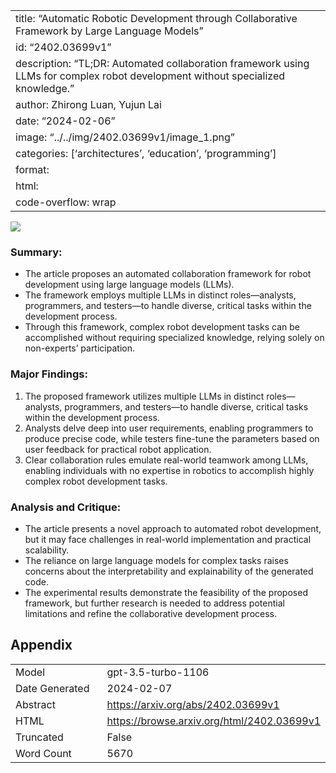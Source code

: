 
---
title: "Automatic Robotic Development through Collaborative Framework by Large Language Models"
id: "2402.03699v1"
description: "TL;DR: Automated collaboration framework using LLMs for complex robot development without specialized knowledge."
author: Zhirong Luan, Yujun Lai
date: "2024-02-06"
image: "../../img/2402.03699v1/image_1.png"
categories: ['architectures', 'education', 'programming']
format:
  html:
    code-overflow: wrap
---

![](../../img/2402.03699v1/image_1.png)

### **Summary:**
- The article proposes an automated collaboration framework for robot development using large language models (LLMs).
- The framework employs multiple LLMs in distinct roles—analysts, programmers, and testers—to handle diverse, critical tasks within the development process.
- Through this framework, complex robot development tasks can be accomplished without requiring specialized knowledge, relying solely on non-experts' participation.

### **Major Findings:**
1. The proposed framework utilizes multiple LLMs in distinct roles—analysts, programmers, and testers—to handle diverse, critical tasks within the development process.
2. Analysts delve deep into user requirements, enabling programmers to produce precise code, while testers fine-tune the parameters based on user feedback for practical robot application.
3. Clear collaboration rules emulate real-world teamwork among LLMs, enabling individuals with no expertise in robotics to accomplish highly complex robot development tasks.

### **Analysis and Critique:**
- The article presents a novel approach to automated robot development, but it may face challenges in real-world implementation and practical scalability.
- The reliance on large language models for complex tasks raises concerns about the interpretability and explainability of the generated code.
- The experimental results demonstrate the feasibility of the proposed framework, but further research is needed to address potential limitations and refine the collaborative development process.

## Appendix

|          |          |
|----------|----------|
| Model     | gpt-3.5-turbo-1106       |
| Date Generated     | 2024-02-07       |
| Abstract | [https://arxiv.org/abs/2402.03699v1](https://arxiv.org/abs/2402.03699v1)        |
| HTML     | [https://browse.arxiv.org/html/2402.03699v1](https://browse.arxiv.org/html/2402.03699v1)       |
| Truncated       | False       |
| Word Count       | 5670       |